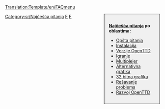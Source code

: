 <noinclude>[[Translation:Template/en/FAQmenu]]</noinclude><div style="float:right;width:150px;border:1px solid black;background:#F0F0F0;padding:15px;-moz-border-radius:5px;">
<span style="font-weight:bold">[[sr/Archive/Community/Najčešća pitanja|Najčešća pitanja]] po oblastima:</span>

* [[sr/Manual/Najčešća opšta pitanja|Opšta pitanja]]
* [[sr/Archive/Manual/Najčešća pitanja o instalaciji|Instalacija]]
* [[sr/Archive/Community/Najčešća pitanja o verzijama OpenTTD|Verzije OpenTTD]]
* [[sr/Manual/Najčešća pitanja o igranju|Igranje]]
* [[sr/Manual/Najčešća pitanja o multiplejeru|Multiplejer]]
* [[sr/Najčešća pitanja o alternativnoj grafici|Alternativna grafika]]
* [[sr/Archive/Old 32bpp/Najčešća pitanja o 32 bitnoj grafici|32 bitna grafika]]
* [[sr/Archive/Community/Najčešća pitanja o rešavanju problema|Rešavanje problema]]
* [[sr/Development/Najčešća pitanja o razvoju OpenTTD|Razvoj OpenTTD]]
</div>
<includeonly>[[Category:sr/Najčešća pitanja]]</includeonly><noinclude>

[[Category:en/Šabloni|F]][[Category:en/Navigacija|F]]
</noinclude>